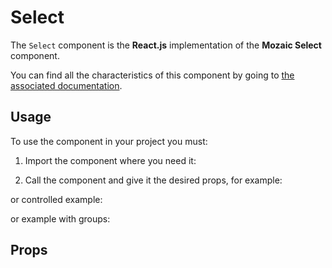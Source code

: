 
<Meta title="Components/Select" component={Select} argTypes={argTypes} />

# Select

The `Select` component is the **React.js** implementation of the **Mozaic Select** component.

You can find all the characteristics of this component by going to [the associated documentation](https://mozaic.adeo.cloud/Components/Form/Select/).

## Usage

To use the component in your project you must:

1. Import the component where you need it:

<Source language="javascript" code="import { Select } from '@mozaic-ds/react';" />

2. Call the component and give it the desired props, for example:

<Canvas withSource="open">
    <Story story={Controls} />
</Canvas>

or controlled example:

<Canvas withSource="open">
    <Story story={Example} />
</Canvas>

or example with groups:

<Canvas withSource="open">
    <Story story={Groups} />
</Canvas>

## Props

<ArgsTable of={Select} />
